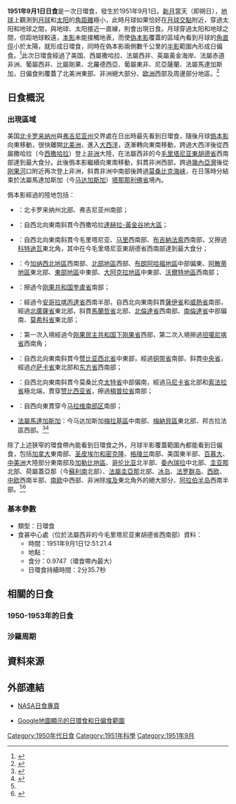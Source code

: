 {{NoteTA
|G1=Toponym
|1=zh-hans:卡宾达; zh-hant:喀丙達; zh-tw:卡賓達
|2=zh-cn:马兰热; zh-tw:馬蘭哲
}}
{{Infobox Solar eclipse
| Year        = 1951
| Month       = 9
| Day         = 1
| Type        = 日環食
| Image       = SE1951Sep01A.png
| Image size  = 200px
| Image intro = 1951年9月1日日環食路徑圖
  <!--   日食資料   -->
| Gamma       = 0.1557
| Mag         = 0.9747
| Saros       = 134
| Saros total = 71
| Saros seq   = 40
  <!--     食甚     -->
| Duration    = 2分35.7秒
| Location    = [[法屬西非|法屬西非]]（今[[毛里塔尼亚|毛里塔尼亚]][[東胡德省|東胡德省]]西南部）
| Coords      = {{coord|16|28.4|N|8|28.2|W}}
| Width       = 91.3公里
  <!--   開始時間   -->
| Partial     = 
| Start type  = 
| Centre      = 
| Greatest    = 12:51:21.4
  <!--     倒數     -->
| hour        = 12
| minute      = 51
| second      = 21
| Duration_s  = 
}}
'''1951年9月1日日食'''是一次日環食，發生於1951年9月1日。[[新月|新月]]當天（即朔日），[[地球|地球]]上觀測到[[月球|月球]]和[[太阳|太阳]]的[[角距離|角距離]]極小，此時月球如果恰好在[[月球交點|月球交點]]附近，穿過太阳和地球之間，與地球、太阳接近一直線，則會出現日食。月球穿過太阳和地球之間，但距地球較遠，[[本影|本影]]未能接觸地表，而使[[偽本影|偽本影]]覆蓋的區域內看到月球的[[角直徑|角直徑]]小於太陽，就形成日環食，同時在偽本影兩側數千公里的[[半影|半影]]範圍內形成日偏食。<ref name="astron">{{cite web|author=樊忠玉|title=日（月）食|url=http://www.astron.ac.cn/bencandy-51-1630-1.htm|publisher=中国天文科普网|accessdate=2016-03-25|archive-date=2014-09-17|archive-url=https://web.archive.org/web/20140917080048/http://www.astron.ac.cn/bencandy-51-1630-1.htm|dead-url=no}}</ref>此次日環食經過了美国、西屬撒哈拉、法屬西非、英屬黃金海岸、法屬赤道非洲、葡屬西非、比屬剛果、北羅德西亞、葡屬東非、尼亞薩蘭、法屬馬達加斯加，日偏食則覆蓋了北美洲東部、非洲絕大部分、[[欧洲|欧洲]]西部及周邊部分地區。<ref name="NASAGIF">{{cite web|author=Fred Espenak|title=Annular Solar Eclipse of 1951 Sep 01|url=http://eclipse.gsfc.nasa.gov/SEplot/SEplot1951/SE1951Sep01A.GIF|publisher=NASA Eclipse Web Site|accessdate=2016-03-25|archive-date=2020-10-21|archive-url=https://web.archive.org/web/20201021063521/https://eclipse.gsfc.nasa.gov/SEplot/SEplot1951/SE1951Sep01A.GIF|dead-url=no}}{{en}}</ref>

== 日食概況 ==
=== 出現區域 ===
美国[[北卡罗来纳州|北卡罗来纳州]]與[[弗吉尼亚州|弗吉尼亚州]]交界處在日出時最先看到日環食，隨後月球[[僞本影|僞本影]]向東移動，很快離開[[北美洲|北美洲]]，進入[[大西洋|大西洋]]，逐漸轉向東南移動，跨過大西洋後從西屬撒哈拉（今[[西撒哈拉|西撒哈拉]]）登上[[非洲|非洲]]大陸，在法屬西非的今[[毛里塔尼亚|毛里塔尼亚]][[東胡德省|東胡德省]]西南部達到最大食分。此後僞本影繼續向東南移動，斜貫非洲西部，跨過[[幾內亞灣|幾內亞灣]]後從[[刚果河|刚果河]]口附近再次登上非洲，斜貫非洲中南部後跨過[[莫桑比克海峡|莫桑比克海峡]]，在日落時分結束於法屬馬達加斯加（今[[马达加斯加|马达加斯加]]）[[塔那那利佛省|塔那那利佛省]]境內。

僞本影經過的陸地包括：
*{{flag|USA|1912}}：北卡罗来纳州北部、弗吉尼亚州南部；
*{{flag|Spanish Sahara}}：自西北向東南斜貫今西撒哈拉[[達赫拉-黃金谷地大區|達赫拉-黃金谷地大區]]；
*{{flag|French West Africa}}：自西北向東南斜貫今毛里塔尼亚、[[马里共和国|马里]]西南部、[[布吉納法索|布吉納法索]]西南部，又擦過[[科特迪瓦|科特迪瓦]]東北角，其中在今毛里塔尼亚東胡德省西南部達到最大食分；
*{{flag|Gold Coast}}：今[[加纳|加纳]][[西北地區_(加納)|西北地區]]西南部、[[北部地區_(加納)|北部地區]]西部、[[布朗阿哈福地區|布朗阿哈福地區]]中部偏東、[[阿散蒂地區|阿散蒂地區]]東北部、[[東部地區_(加納)|東部地區]]中東部、[[大阿克拉地區|大阿克拉地區]]中東部、[[沃爾特地區|沃爾特地區]]西南部；
*{{flag|法屬赤道非洲}}：擦過今[[刚果共和国|刚果共和国]][[奎盧省|奎盧省]]南部；
*{{flag|葡屬西非}}：經過今[[安哥拉|安哥拉]][[喀丙達省|喀丙達省]]西南半部，自西北向東南斜貫[[薩伊省|薩伊省]]和[[威熱省|威熱省]]南部，經過[[北廣薩省|北廣薩省]]東北部，斜貫[[馬蘭哲省|馬蘭哲省]]北部、[[北倫達省|北倫達省]]西南部、[[南倫達省|南倫達省]]中部偏南、[[莫希科省|莫希科省]]東北部；
*{{flag|Belgian Congo}}：第一次入境經過今[[刚果民主共和国|刚果民主共和国]][[下刚果省|下刚果省]]西部，第二次入境擦過[[坦噶尼喀省|坦噶尼喀省]]西南角；
*{{flag|Northern Rhodesia}}：自西北向東南斜貫今[[赞比亚|赞比亚]][[西北省_(赞比亚)|西北省]]中東部，經過[[铜带省|铜带省]]南部，斜貫[[中央省_(赞比亚)|中央省]]，經過[[卢萨卡省|卢萨卡省]]東北部和[[东方省_(赞比亚)|东方省]]西南部；
*{{flag|葡屬東非}}：自西北向東南斜貫今莫桑比克[[太特省|太特省]]中部偏南，經過[[马尼卡省|马尼卡省]]北部和[[索法拉省|索法拉省]]極北端，貫穿[[赞比西亚省|赞比西亚省]]，擦過[[楠普拉省|楠普拉省]]南部；
*{{flag|Nyasaland}}：自西向東貫穿今[[马拉维|马拉维]][[南部区_(马拉维)|南部区]]南部；
*{{flagicon|FRA}} [[法屬馬達加斯加|法屬馬達加斯加]]：今马达加斯加[[梅拉基區|梅拉基區]]中南部、[[梅納貝區|梅納貝區]]東北部、邦古拉法區西部。<ref>{{cite web|author=Fred Espenak|title=Annular Solar Eclipse of 1951 Sep 01 - Google Maps and Solar Eclipse Paths|url=http://eclipse.gsfc.nasa.gov/SEgoogle/SEgoogle1951/SE1951Sep01Agoogle.html|publisher=NASA Eclipse Web Site|accessdate=2016-03-25|archive-date=2020-10-21|archive-url=https://web.archive.org/web/20201021004656/https://eclipse.gsfc.nasa.gov/SEgoogle/SEgoogle1951/SE1951Sep01Agoogle.html|dead-url=no}}{{en}}</ref><ref>{{cite web|author=Xavier M. Jubier|title=Eclipse Annulaire de Soleil du 1 septembre 1951 - Cartographie Interactive Google (1951 September 1 Annular Solar Eclipse - Interactive Google Map)|url=http://xjubier.free.fr/site_pages/solar_eclipses/xSE_GoogleMap3.php?Ecl=+19510901|accessdate=2016-03-25|archive-date=2018-01-20|archive-url=https://web.archive.org/web/20180120182248/http://xjubier.free.fr/site_pages/solar_eclipses/xSE_GoogleMap3.php?Ecl=+19510901|dead-url=no}}{{fr}}{{en}}</ref>

除了上述狹窄的環食帶內能看到日環食之外，月球半影覆蓋範圍內都能看到日偏食，包括[[加拿大|加拿大]]東南部、[[圣皮埃尔和密克隆|圣皮埃尔和密克隆]]、[[格陵兰|格陵兰]]南部、美国東半部、[[百慕大|百慕大]]、[[中美洲|中美洲]]大陸部分東南部及[[加勒比地區|加勒比地區]]、[[哥伦比亚|哥伦比亚]]北半部、[[委內瑞拉|委內瑞拉]]中北部、[[圭亚那|圭亚那]]北部、荷屬蓋亞那（今[[蘇利南|蘇利南]]北部）、[[法屬圭亞那|法屬圭亞那]]北部、[[冰岛|冰岛]]、[[法罗群岛|法罗群岛]]、[[西欧|西欧]]、[[中欧|中欧]]西南半部、[[南欧|南欧]]中西部、非洲除[[埃及|埃及]]東北角外的絕大部分、[[阿拉伯半岛|阿拉伯半岛]]西南半部。<ref name="NASAGIF"/><ref>{{cite web|author=Fred Espenak|title=Catalog of Solar Eclipses (1901 to 2000)|url=http://eclipse.gsfc.nasa.gov/SEcat5/SE1901-2000.html|publisher=NASA Eclipse Web Site|accessdate=2016-03-25|archive-date=2008-08-29|archive-url=https://web.archive.org/web/20080829151131/http://eclipse.gsfc.nasa.gov/SEcat5/SE1901-2000.html|dead-url=no}}{{en}}</ref>

=== 基本參數 ===
{{NoteUTC}}
* 類型：日環食
* 食甚中心處（位於法屬西非的今毛里塔尼亚東胡德省西南部）資料：
** 時間：1951年9月1日12:51:21.4
** 地點：{{coord|16|28.4|N|8|28.2|W}}
** 食分：0.9747（環食帶內最大）
** 日環食持續時間：2分35.7秒

== 相關的日食 ==
=== 1950-1953年的日食 ===
{{Solar eclipse set 1950-1953}}

=== 沙羅周期 ===
{{Solar Saros series 134}}

== 資料來源 ==
{{reflist}}

== 外部連結 ==
{{日食主題}}
* [http://eclipse.gsfc.nasa.gov/solar.html NASA日食專頁]{{Wayback|url=http://eclipse.gsfc.nasa.gov/solar.html |date=20190108200537 }}{{en}}
{{Solar eclipse NASA reference|1951/SE1951Sep01A}}
* [http://xjubier.free.fr/site_pages/solar_eclipses/xSE_GoogleMap3.php?Ecl=+19510901 Google地圖顯示的日環食和日偏食範圍]{{Wayback|url=http://xjubier.free.fr/site_pages/solar_eclipses/xSE_GoogleMap3.php?Ecl=+19510901 |date=20180120182248 }}{{fr}}{{en}}

{{Solar eclipses
|nature=日環食
|previous=[[1951年3月7日日食|1951年3月7日日食]]|natureprevious=日環食
|previoussamenature=[[1951年3月7日日食|1951年3月7日日食]]
|next=[[1952年2月25日日食|1952年2月25日日食]]|naturenext=日全食
|nextsamenature=[[1952年8月20日日食|1952年8月20日日食]]
}}
{{日食}}

[[Category:1950年代日食|Category:1950年代日食]]
[[Category:1951年科學|Category:1951年科學]]
[[Category:1951年9月|Category:1951年9月]]